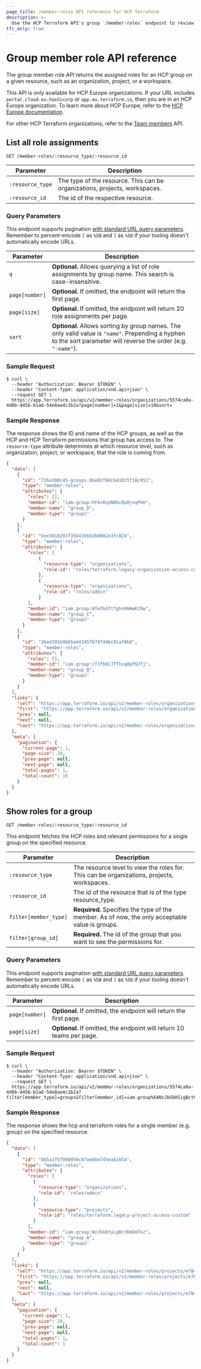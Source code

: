 ```yaml
---
page_title: /member-roles API reference for HCP Terraform
description: >-
  Use the HCP Terraform API's group `/member-roles` endpoint to review group permissions for resources.
tfc_only: true
---
```


[200]: https://developer.mozilla.org/en-US/docs/Web/HTTP/Status/200

[201]: https://developer.mozilla.org/en-US/docs/Web/HTTP/Status/201

[202]: https://developer.mozilla.org/en-US/docs/Web/HTTP/Status/202

[204]: https://developer.mozilla.org/en-US/docs/Web/HTTP/Status/204

[400]: https://developer.mozilla.org/en-US/docs/Web/HTTP/Status/400

[401]: https://developer.mozilla.org/en-US/docs/Web/HTTP/Status/401

[403]: https://developer.mozilla.org/en-US/docs/Web/HTTP/Status/403

[404]: https://developer.mozilla.org/en-US/docs/Web/HTTP/Status/404

[409]: https://developer.mozilla.org/en-US/docs/Web/HTTP/Status/409

[412]: https://developer.mozilla.org/en-US/docs/Web/HTTP/Status/412

[422]: https://developer.mozilla.org/en-US/docs/Web/HTTP/Status/422

[429]: https://developer.mozilla.org/en-US/docs/Web/HTTP/Status/429

[500]: https://developer.mozilla.org/en-US/docs/Web/HTTP/Status/500

[504]: https://developer.mozilla.org/en-US/docs/Web/HTTP/Status/504

[JSON API document]: /terraform/cloud-docs/api-docs#json-api-documents

[JSON API error object]: https://jsonapi.org/format/#error-objects

# Group member role API reference

The group member role API returns the assigned roles for an HCP group on a given resource, such as an organization, project, or a workspace.

<Note>

This API is only available for HCP Europe organizations. If your URL includes `portal.cloud.eu.hashicorp` or `app.eu.terraform.io`, then you are in an HCP Europe organization. To learn more about HCP Europe, refer to the [HCP Europe documentation](/hcp/docs/hcp/europe).

For other HCP Terraform organizations, refer to the [Team members](/terraform/cloud-docs/api-docs/team-members) API.

</Note>

## List all role assignments

`GET /member-roles/:resource_type/:resource_id`

| Parameter            | Description                                      |
| -------------------- | ------------------------------------------------ |
| `:resource_type` | The type of the resource. This can be organizations, projects, workspaces. |
| `:resource_id` | The id of the respective resource.     |


### Query Parameters

This endpoint supports pagination [with standard URL query parameters](/terraform/cloud-docs/api-docs#query-parameters). Remember to percent-encode `[` as `%5B` and `]` as `%5D` if your tooling doesn't automatically encode URLs.

| Parameter       | Description                                                                                                                                                                  |
| --------------- | ---------------------------------------------------------------------------------------------------------------------------------------------------------------------------- |
| `q`             | **Optional.** Allows querying a list of role assignments by group name. This search is case-insensitive.                                                                     |
| `page[number]`  | **Optional.** If omitted, the endpoint will return the first page.                                                                                                           |
| `page[size]`    | **Optional.** If omitted, the endpoint will return 20 role assignments per page.                                                                                                        |
| `sort`          | **Optional.** Allows sorting by group names. The only valid value is `"name"`. Prepending a hyphen to the sort parameter will reverse the order (e.g. `"-name"`).           |

### Sample Request

```shell
$ curl \
  --header "Authorization: Bearer $TOKEN" \
  --header "Content-Type: application/vnd.api+json" \
  --request GET \
  https://app.terraform.io/api/v2/member-roles/organizations/5574ca0a-4d0b-4456-b1a6-54e8ae4c1b2a?page[number]=1&page[size]=10&sort=
```

### Sample Response

The response shows the ID and name of the HCP groups, as well as the HCP and HCP Terraform permissions that group has access to. The `resource-type` attribute determines at which resource level, such as organization, project, or workspace, that the role is coming from.

```json
{
  "data": [
    {
      "id": "726a300c45-groups-bbe82f8dcb41025f18c951",
      "type": "member-roles",
      "attributes": {
        "roles": [],
        "member-id": "iam.group:hFkn8zpNB6cRp8jnqPkH",
        "member-name": "group_D",
        "member-type": "groups"
      }
    },
    {
      "id": "bee3018293f35b435662b8882e3fc024",
      "type": "member-roles",
      "attributes": {
        "roles": [
            {
              "resource-type": "organizations",
              "role-id": "roles/terraform.legacy-organization-access-custom"
            },
            {
              "resource-type": "organizations",
              "role-id": "roles/admin"
            }
        ],
        "member-id": "iam.group:HTwTGdftfghn9HHwKJ9w",
        "member-name": "group_C",
        "member-type": "groups"
      }
    },
    {
      "id": "36ed391b9b65ad434576787d46c01af8b8",
      "type": "member-roles",
      "attributes": {
        "roles": [],
        "member-id": "iam.group:cTJfbKCJTThcq8pPQJTj",
        "member-name": "group_B",
        "member-type": "groups"
      }
    }
  ],
  "links": {
    "self": "https://app.terraform.io/api/v2/member-roles/organizations/4741ca0a-4d0b-4177-b1a6-54e8ae4c1b2a?page%5Bnumber%5D=1&page%5Bsize%5D=20",
    "first": "https://app.terraform.io/api/v2/member-roles/organizations/4741ca0a-4d0b-4177-b1a6-54e8ae4c1b2a?page%5Bnumber%5D=1&page%5Bsize%5D=20",
    "prev": null,
    "next": null,
    "last": "https://app.terraform.io/api/v2/member-roles/organizations/4741ca0a-4d0b-4177-b1a6-54e8ae4c1b2a?page%5Bnumber%5D=1&page%5Bsize%5D=20"
  },
  "meta": {
    "pagination": {
      "current-page": 1,
      "page-size": 20,
      "prev-page": null,
      "next-page": null,
      "total-pages": 1,
      "total-count": 19
    }
  }
}
```

## Show roles for a group

`GET /member-roles/:resource_type/:resource_id`

This endpoint fetches the HCP roles and relevant permissions for a single group on the specified resource.

| Parameter            | Description                                                      |
| -------------------- | ------------------------------------------------                 |
| `:resource_type` | The resource level to view the roles for. This can be organizations, projects, workspaces. |
| `:resource_id` | The id of the resource that is of the type resource_type.              |
| `filter[member_type]` | **Required.** Specifies the type of the member. As of now, the only acceptable value is groups.  |
| `filter[group_id]` |  **Required.** The id of the group that you want to see the permissions for.             |


### Query Parameters

This endpoint supports pagination [with standard URL query parameters](/terraform/cloud-docs/api-docs#query-parameters). Remember to percent-encode `[` as `%5B` and `]` as `%5D` if your tooling doesn't automatically encode URLs.

| Parameter       | Description                                                                                                                                                                  |
| --------------- | ---------------------------------------------------------------------------------------------------------------------------------------------------------------------------- |
| `page[number]`  | **Optional.** If omitted, the endpoint will return the first page.                                                                                                           |
| `page[size]`    | **Optional.** If omitted, the endpoint will return 10 teams per page.                                                                                                        |

### Sample Request

```shell
$ curl \
  --header "Authorization: Bearer $TOKEN" \
  --header "Content-Type: application/vnd.api+json" \
  --request GET \
  https://app.terraform.io/api/v2/member-roles/organizations/5574ca0a-4d0b-4456-b1a6-54e8ae4c1b2a?filter[member_type]=groups&filter[member_id]=iam.group%6ANzJbGbHIigBctKmRrTkz
```

### Sample Response

The response shows the hcp and terraform roles for a single member (e.g. group) on the specified resource.

```json
{
  "data": [
    {
      "id": "865a1f57998956c67ae86e745ea61654",
      "type": "member-roles",
      "attributes": {
        "roles": [
          {
            "resource-type": "organizations",
            "role-id": "roles/admin"
          },
          {
            "resource-type": "projects",
            "role-id": "roles/terraform.legacy-project-access-custom"
          }
        ],
        "member-id": "iam.group:NzJbGbYyLgBctKmDmTkz",
        "member-name": "group_A",
        "member-type": "groups"
      }
    }
  ],
  "links": {
    "self": "https://app.terraform.io/api/v2/member-roles/projects/e78425e5-af7a-40ec-b62c-9a97331b1cd0?filter%5Bmember_id%5D=iam.group%3ANzJbGbHbLgBctKmDmTkz\u0026filter%5Bmember_type%5D=groups\u0026page%5Bnumber%5D=1\u0026page%5Bsize%5D=20",
    "first": "https://app.terraform.io/api/v2/member-roles/projects/e78425e5-af7a-40ec-b62c-9a97331b1cd0?filter%5Bmember_id%5D=iam.group%3ANzJbGbHbLgBctKmDmTkz\u0026filter%5Bmember_type%5D=groups\u0026page%5Bnumber%5D=1\u0026page%5Bsize%5D=20",
    "prev": null,
    "next": null,
    "last": "https://app.terraform.io/api/v2/member-roles/projects/e78425e5-af7a-40ec-b62c-9a97331b1cd0?filter%5Bmember_id%5D=iam.group%3ANzJbGbHbLgBctKmDmTkz\u0026filter%5Bmember_type%5D=groups\u0026page%5Bnumber%5D=1\u0026page%5Bsize%5D=20"
  },
  "meta": {
    "pagination": {
      "current-page": 1,
      "page-size": 20,
      "prev-page": null,
      "next-page": null,
      "total-pages": 1,
      "total-count": 1
    }
  }
}
```
